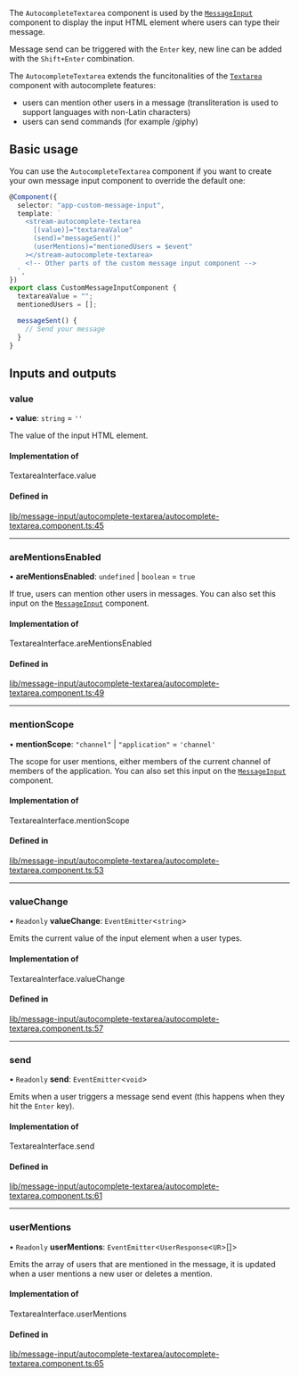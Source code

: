The `AutocompleteTextarea` component is used by the [`MessageInput`](./MessageInputComponent.mdx) component to display the input HTML element where users can type their message.

Message send can be triggered with the `Enter` key, new line can be added with the `Shift+Enter` combination.

The `AutocompleteTextarea` extends the funcitonalities of the [`Textarea`](./TextareaComponent.mdx) component with autocomplete features:

- users can mention other users in a message (transliteration is used to support languages with non-Latin characters)
- users can send commands (for example /giphy)

## Basic usage

You can use the `AutocompleteTextarea` component if you want to create your own message input component to override the default one:

```typescript
@Component({
  selector: "app-custom-message-input",
  template: `
    <stream-autocomplete-textarea
      [(value)]="textareaValue"
      (send)="messageSent()"
      (userMentions)="mentionedUsers = $event"
    ></stream-autocomplete-textarea>
    <!-- Other parts of the custom message input component -->
  `,
})
export class CustomMessageInputComponent {
  textareaValue = "";
  mentionedUsers = [];

  messageSent() {
    // Send your message
  }
}
```

[//]: # "Start of generated content"
## Inputs and outputs 


### value

• **value**: `string` = `''`

The value of the input HTML element.

#### Implementation of

TextareaInterface.value

#### Defined in

[lib/message-input/autocomplete-textarea/autocomplete-textarea.component.ts:45](https://github.com/GetStream/stream-chat-angular/blob/b21faa0/projects/stream-chat-angular/src/lib/message-input/autocomplete-textarea/autocomplete-textarea.component.ts#L45)

___

### areMentionsEnabled

• **areMentionsEnabled**: `undefined` \| `boolean` = `true`

If true, users can mention other users in messages. You can also set this input on the [`MessageInput`](./MessageInputComponent.mdx/#inputs-and-outputs) component.

#### Implementation of

TextareaInterface.areMentionsEnabled

#### Defined in

[lib/message-input/autocomplete-textarea/autocomplete-textarea.component.ts:49](https://github.com/GetStream/stream-chat-angular/blob/b21faa0/projects/stream-chat-angular/src/lib/message-input/autocomplete-textarea/autocomplete-textarea.component.ts#L49)

___

### mentionScope

• **mentionScope**: ``"channel"`` \| ``"application"`` = `'channel'`

The scope for user mentions, either members of the current channel of members of the application. You can also set this input on the [`MessageInput`](./MessageInputComponent.mdx/#inputs-and-outputs) component.

#### Implementation of

TextareaInterface.mentionScope

#### Defined in

[lib/message-input/autocomplete-textarea/autocomplete-textarea.component.ts:53](https://github.com/GetStream/stream-chat-angular/blob/b21faa0/projects/stream-chat-angular/src/lib/message-input/autocomplete-textarea/autocomplete-textarea.component.ts#L53)

___

### valueChange

• `Readonly` **valueChange**: `EventEmitter`<`string`\>

Emits the current value of the input element when a user types.

#### Implementation of

TextareaInterface.valueChange

#### Defined in

[lib/message-input/autocomplete-textarea/autocomplete-textarea.component.ts:57](https://github.com/GetStream/stream-chat-angular/blob/b21faa0/projects/stream-chat-angular/src/lib/message-input/autocomplete-textarea/autocomplete-textarea.component.ts#L57)

___

### send

• `Readonly` **send**: `EventEmitter`<`void`\>

Emits when a user triggers a message send event (this happens when they hit the `Enter` key).

#### Implementation of

TextareaInterface.send

#### Defined in

[lib/message-input/autocomplete-textarea/autocomplete-textarea.component.ts:61](https://github.com/GetStream/stream-chat-angular/blob/b21faa0/projects/stream-chat-angular/src/lib/message-input/autocomplete-textarea/autocomplete-textarea.component.ts#L61)

___

### userMentions

• `Readonly` **userMentions**: `EventEmitter`<`UserResponse`<`UR`\>[]\>

Emits the array of users that are mentioned in the message, it is updated when a user mentions a new user or deletes a mention.

#### Implementation of

TextareaInterface.userMentions

#### Defined in

[lib/message-input/autocomplete-textarea/autocomplete-textarea.component.ts:65](https://github.com/GetStream/stream-chat-angular/blob/b21faa0/projects/stream-chat-angular/src/lib/message-input/autocomplete-textarea/autocomplete-textarea.component.ts#L65)

[//]: # "End of generated content"
